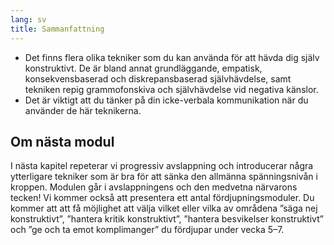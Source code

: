 ```yaml
---
lang: sv
title: Sammanfattning
---
```


-   Det finns flera olika tekniker som du kan använda för att hävda dig
    själv konstruktivt. De är bland annat grundläggande, empatisk,
    konsekvensbaserad och diskrepansbaserad självhävdelse, samt tekniken
    repig grammofonskiva och självhävdelse vid negativa känslor.
-   Det är viktigt att du tänker på din icke-verbala kommunikation när
    du använder de här teknikerna.

::: {.callout-note}
## Om nästa modul

I nästa kapitel repeterar vi progressiv avslappning och introducerar
några ytterligare tekniker som är bra för att sänka den allmänna
spänningsnivån i kroppen. Modulen går i avslappningens och den medvetna
närvarons tecken! Vi kommer också att presentera ett antal
fördjupningsmoduler. Du kommer att att få möjlighet att välja vilket
eller vilka av områdena ”säga nej konstruktivt”, ”hantera kritik
konstruktivt”, ”hantera besvikelser konstruktivt” och ”ge och ta
emot komplimanger” du fördjupar under vecka 5--7. 
:::
